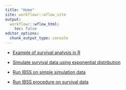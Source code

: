 ```yaml
---
title: "Home"
site: workflowr::wflow_site
output:
  workflowr::wflow_html:
    toc: false
editor_options:
  chunk_output_type: console
---
```


+ [Example of survival analysis in R](survival_example.html)

+ [Simulate survival data using exponential distribution](sim_survival.html)

+ [Run IBSS on simple simulation data](run_ser_simple_dat.html)

+ [Run IBSS procedure on survival data](ser_survival.html)
